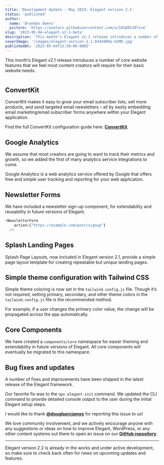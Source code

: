 ```yaml
---
title: 'Development Update - May 2023: Elegant version 2.1'
status: 'published'
author:
  name: 'Brandon Owens'
  picture: 'https://avatars.githubusercontent.com/u/10189130?v=4'
slug: '2023-05-04-elegant-v2-1-beta'
description: 'This month’s Elegant v2.1 release introduces a number of core website features that we feel most content creators will require for their basic website needs.'
coverImage: '/images/elegant-version-2.1.0344480a-U1MD.jpg'
publishedAt: '2023-05-04T15:50:00.000Z'
---
```


This month’s Elegant v2.1 release introduces a number of core website features that we feel most content creators will require for their basic website needs.



<div class="my-8 shadow-xl"><img class="rounded-xl" src="/images/elegant-version-2.1.0344480a-M0OD.jpg" alt=""></div>



## ConvertKit

ConvertKit makes it easy to grow your email subscriber lists, sell more products, and send targeted email newsletters – all by easily embedding email marketing/email subscriber forms anywhere within your Elegant application.

Find the full ConvertKit configuration guide here: [**ConvertKit**](https://www.elegantframework.com/docs/convertkit).

## Google Analytics

We assume that most creators are going to want to track their metrics and growth, so we added the first of many analytics service integrations to come.

Google Analytics is a web analytics service offered by Google that offers free and simple user tracking and reporting for your web application.

## Newsletter Forms

We have included a newsletter sign-up component, for extendability and reusability in future versions of Elegant.

```javascript
<NewsletterForm 
    action={"https://example.com/post/signup"} 
  />
```

## Splash Landing Pages

Splash Page Layouts, now included in Elegant version 2.1, provide a simple page layout template for creating repeatable but unique landing pages.

## Simple theme configuration with Tailwind CSS

Simple theme coloring is now set in the `tailwind.config.js` file. Though it’s not required, setting primary, secondary, and other theme colors in the `tailwind.config.js` file is the recommended method.

For example, if a user changes the primary color value, the change will be propagated across the app automatically.

## Core Components

We have created a `components/core` namespace for easier theming and extendability in future versions of Elegant. All core components will eventually be migrated to this namespace.

## Bug fixes and updates

A number of fixes and improvements have been shipped in the latest release of the Elegant framework.

Our favorite fix was to the `npx elegant-init` command. We updated the CLI command to provide detailed console output to the user during the initial Elegant setup steps.

I would like to thank [**@douglasrcjames**](https://github.com/douglasrcjames) for reporting this issue to us!

We love community involvement, and we actively encourage anyone with any suggestions or ideas on how to improve Elegant, WordPress, or any other content systems out there to open an issue on our [**GitHub repository**](https://github.com/elegantframework/elegant-cli/issues).

---

Elegant version 2.2 is already in the works and under active development, so make sure to check back often for news on upcoming updates and features.

<br>

